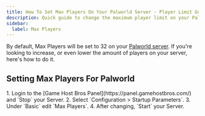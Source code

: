 ```yaml
---
title: How To Set Max Players On Your Palworld Server - Player Limit Guide
description: Quick guide to change the maximum player limit on your Palworld dedicated server. Learn how to increase or decrease player slots from the default 32 players to optimize server performance.
sidebar:
  label: Max Players
---
```


By default, Max Players will be set to 32 on your [Palworld server](https://www.gamehostbros.com/palworld-server-hosting/). If you're looking to increase, or even lower the amount of players on your server, here's how to do it.

## Setting Max Players For Palworld

<Steps>
1. Login to the [Game Host Bros Panel](https://panel.gamehostbros.com/) and `Stop` your Server.
2. Select `Configuration > Startup Parameters`.
3. Under `Basic` edit `Max Players`.
4. After changing, `Start` your Server.
</Steps>

